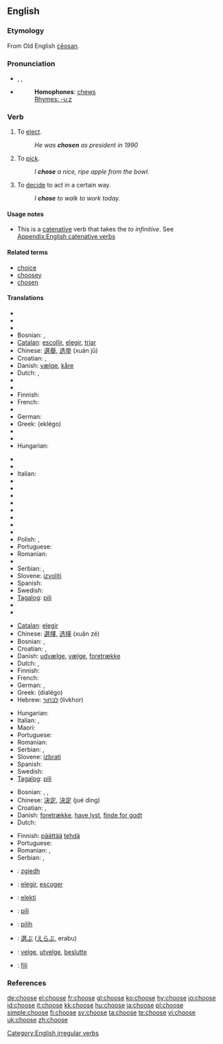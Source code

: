==English==

===Etymology===
From Old English [[ceosan|ċēosan]].

===Pronunciation===
*{{AHD|cho͞oz}}, {{IPA|/tʃuːz/}}, {{SAMPA|/tSu:z/}}
*{{audio|en-us-choose.ogg|Audio (US)}}
*: '''Homophones''': [[chew]]s
*: [[Rhymes:English:-uːz|Rhymes: -uːz]]

===Verb===
{{en-verb|chooses|choosing|chose|chosen}}

# To [[elect]].
#: ''He was '''chosen''' as president in 1990''
# To [[pick]].
#: ''I '''chose''' a nice, ripe apple from the bowl.''
# To [[decide]] to act in a certain way.
#: ''I '''chose''' to walk to work today.''

====Usage notes====
* This is a [[catenative]] verb that takes the ''to infinitive''. See [[Appendix:English catenative verbs]]

====Related terms====
*[[choice]]
*[[choosey]]
*[[chosen]]

====Translations====
{{trans-top|to elect}}
* {{trreq|Arabic}}
* {{trreq|Armenian}}
* {{trreq|Basque}}
* Bosnian: {{t|bs|izabrati}}, {{t|bs|odabrati}}
* [[Catalan]]: [[escollir]], [[elegir]], [[triar]]
* Chinese: [[選舉]], [[选举]] (xuán jǔ)
* Croatian: {{t|hr|izabrati}}, {{t|hr|odabrati}}
* Danish: [[vælge]], [[kåre]]
* Dutch: {{t+|nl|kiezen}}, {{t+|nl|verkiezen}}
* {{trreq|Esperanto}}
* {{trreq|Estonian}}
* Finnish: {{t+|fi|valita}}
* French: {{t+|fr|choisir}}
* {{trreq|Georgian}}
* German: {{t+|de|wählen}}
* Greek: {{t+|el|εκλέγω|sc=Grek}} (eklégo)
* {{trreq|Hebrew}}
* {{trreq|Hindi}}
* Hungarian: {{t|hu|megválaszt}}
{{trans-mid}}
* {{trreq|Icelandic}}
* {{trreq|Indonesian}}
* Italian: {{t+|it|eleggere}}
* {{trreq|Japanese}}
* {{trreq|Korean}}
* {{trreq|Latin}}
* {{trreq|Latvian}}
* {{trreq|Lithuanian}}
* {{trreq|Maltese}}
* {{trreq|Mongolian}}
* {{trreq|Persian}}
* Polish: {{t+|pl|wybierać}}, {{t-|pl|wybrać}}
* Portuguese: {{t-|pt|escolher}}
* Romanian: {{t-|ro|alege}}
* {{trreq|Russian}}
* Serbian: {{t|sr|izabrati}}, {{t|sr|odabrati}}
* Slovene: [[izvoliti]]
* Spanish: {{t+|es|elegir}}
* Swedish: {{t+|sv|välja}}
* [[Tagalog]]: [[pili]]
* {{trreq|Thai}}
* {{trreq|Turkish}}
{{trans-bottom}}

{{trans-top|to pick}}
* [[Catalan]]: [[elegir]]
* Chinese: [[選擇]], [[选择]] (xuǎn zé)
* Bosnian: {{t|bs|izabrati}}, {{t|bs|odabrati}}
* Croatian: {{t|hr|izabrati}}, {{t|hr|odabrati}}
* Danish: [[udvælge]], [[vælge]], [[foretrække]]
* Dutch: {{t+|nl|kiezen}}, {{t+|nl|uitkiezen}}
* Finnish: {{t+|fi|valita}}
* French: {{t+|fr|choisir}}
* German: {{t-|de|auswählen}}, {{t+|de|wählen}}
* Greek: {{t+|el|διαλέγω|sc=Grek}} (dialégo)
* Hebrew: [[לבחור]] (livkhor)
{{trans-mid}}
* Hungarian: {{t|hu|kiválaszt}}
* Italian: {{t+|it|scegliere}}, {{t+|it|selezionare}}
* Maori: {{t-|mi|whiri|xs=Maori}}
* Portuguese: {{t-|pt|escolher}}
* Romanian: {{t-|ro|alege}}
* Serbian: {{t|sr|izabrati}}, {{t|sr|odabrati}}
* Slovene: [[izbrati]]
* Spanish: {{t-|es|escoger}}
* Swedish: {{t+|sv|välja}}
* [[Tagalog]]: [[pili]]
{{trans-bottom}}

{{trans-top|to decide to act in a certain way}}
* Bosnian: {{t|bs|odlučiti}}, {{t|bs|odabrati}}, 
* Chinese: [[決定]], [[決定]] (jué dìng)
* Croatian: {{t|hr|odlučiti}}, {{t|hr|odabrati}}
* Danish: [[foretrække]], [[have lyst]], [[finde for godt]]
* Dutch: {{t+|nl|kiezen}}
{{trans-mid}}
* Finnish: [[päättää]] [[tehdä]]
* Portuguese: {{t-|pt|escolher}}
* Romanian: {{t-|ro|vrea}}, {{t-|ro|prefera}}
* Serbian: {{t|sr|odlučiti}}, {{t|sr|odabrati}}
{{trans-bottom}}

{{checktrans-top}}
*{{ttbc|Albanian}}: [[zgjedh]]
*{{ttbc|Español}}: [[elegir]], [[escoger]]
*{{ttbc|Esperanto}}: [[elekti]]
*{{ttbc|Ilocano}}: [[pili]]
{{checktrans-mid}}
*{{ttbc|Indonesian}}: [[pilih]]
*{{ttbc|Japanese}}: [[選ぶ]] ([[えらぶ]], erabu)
*{{ttbc|Norwegian}}: [[velge]], [[utvelge]], [[beslutte]]
*{{ttbc|Tongan}}: [[fili]]
{{checktrans-bottom}}

===References===
{{R:Century 1911}}
{{R:Webster 1913}}

[[Category:English irregular verbs]]

[[de:choose]]
[[el:choose]]
[[fr:choose]]
[[gl:choose]]
[[ko:choose]]
[[hy:choose]]
[[io:choose]]
[[id:choose]]
[[it:choose]]
[[kk:choose]]
[[hu:choose]]
[[ja:choose]]
[[pl:choose]]
[[simple:choose]]
[[fi:choose]]
[[sv:choose]]
[[ta:choose]]
[[te:choose]]
[[vi:choose]]
[[uk:choose]]
[[zh:choose]]